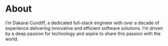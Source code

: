 
# About

I&rsquo;m Dakarai Cundiff, a dedicated full-stack engineer with over a 
decade of experience delivering innovative and efficient software solutions. 
I&rsquo;m driven by a deep passion for technology and aspire to share this 
passion with the world.